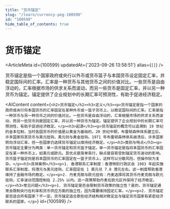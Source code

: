 ```yaml
---
title: "货币锚定"
slug: "/learn/currency-peg-100599"
id: "100599"
hide_table_of_contents: true
---
```



# 货币锚定

<ArticleMeta id={100599} updatedAt={'2023-09-26 13:58:51'} alias={`[]`} />
<div className='border-solid border-b border-t-0 my-4 border-[var(--ifm-color-gray-300)]' />

货币锚定是指一个国家政府或央行以外币或货币篮子与本国货币设定固定汇率，并稳定国际间的汇率。汇率是一种货币与其他货币之间的价值对比。一些货币是自由浮动的，汇率根据市场的供求关系而波动，而另一些货币是固定汇率，并以另一种货币为锚定。锚定提供了企业规划中的长期汇率可预测性，有助于促进经济稳定。

<AIContent content={`<h2>货币锚定</h2><h3>定义</h3><p>货币锚定是指一个国家的政府或央行将本国货币的汇率固定在某种外币或一篮子货币上，以稳定国际间的汇率。汇率是指一种货币与另一种货币之间的价值对比。一些货币是自由浮动的，汇率根据市场的供求关系而波动，而另一些货币则是固定汇率，并以另一种货币为锚定。锚定提供了企业规划中的长期汇率可预测性，有助于促进经济稳定。</p><h3>起源</h3><p>货币锚定的概念可以追溯到 19 世纪的金本位制，当时各国货币的价值是以黄金为基础的。20 世纪中期，布雷顿森林体系建立后，许多国家将其货币与美元挂钩，美元则与黄金挂钩。1971 年布雷顿森林体系崩溃后，许多国家转向浮动汇率，但一些国家仍选择货币锚定以维持经济稳定。</p><h3>类别与特点</h3><p>货币锚定主要分为两类：单一货币锚定和货币篮子锚定。单一货币锚定是指将本国货币的汇率固定在某一种外币上，如美元或欧元。其优点是简单易行，缺点是容易受到锚定货币波动的影响。货币篮子锚定则是将本国货币的汇率固定在一篮子货币上，这样可以分散风险，但操作较为复杂。</p><h3>具体案例</h3><p>1. 香港联系汇率制度：香港特别行政区自 1983 年起实施联系汇率制度，将港元与美元挂钩，汇率固定在 1 美元兑 7.8 港元左右。这一制度帮助香港维持了金融市场的稳定。</p><p>2. 丹麦克朗与欧元挂钩：丹麦选择将其货币丹麦克朗与欧元挂钩，汇率波动范围控制在 2.25% 以内。这一政策帮助丹麦在欧元区外保持了经济稳定。</p><h3>常见问题</h3><p>1. 货币锚定是否会限制货币政策的独立性？是的，货币锚定通常会限制央行在利率和货币供应方面的独立性，因为需要维持固定汇率。</p><p>2. 货币锚定是否适合所有国家？不一定。货币锚定适合那些经济结构相对稳定且与锚定货币国家有紧密经济联系的国家。</p>`} id={100599} />
